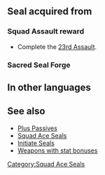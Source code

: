 {{Passive
|type=S
|exclusive=0
|1name=Squad Ace W 1
|1tagid=SID_第23迷宮の覇者1
|alt1name=Squad Ace C 1
|1effect=Grants Res+1.
|1cost=30
|1next=-
|2name=Squad Ace W 2
|2tagid=SID_第23迷宮の覇者2
|alt2name=Squad Ace C 2
|2effect=Grants Res+2.
|2cost=60
|2next=-
|3name=Squad Ace W 3
|3tagid=SID_第23迷宮の覇者3
|alt3name=Squad Ace C 3
|3effect=Grants Res+3.
|3cost=120
|statModifiers1=0,0,0,0,1
|statModifiers2=0,0,0,0,2
|statModifiers3=0,0,0,0,3
|canUseMove={{MoveList|all}}
|canUseWeapon={{WeaponList|all}}
|properties=
}}
==Seal acquired from==
===Squad Assault reward===
* Complete the [[23rd Assault]].
===Sacred Seal Forge===
{{SealCosts
|seals=Squad Ace W 1;Squad Ace W 2;Squad Ace W 3
|badgeColor=Transparent
|costs1=-
|costs2=60;200;50
|costs3=400;1000;100
}}
==In other languages==
{{OtherLanguages
|japanese=第２３迷宮の覇者
|german=Überfall-Ass W
|spanishEU=As del asalto W
|spanishLA=As del asalto W
|french=Assaut réussi W
|italian=Asso squadra W
|chineseTW=第２３迷宮的霸王
|portuguese=Esquadrão ás W
}}
==See also==
* [[Plus Passives]]
* [[Squad Ace Seals]]
* [[Initiate Seals]]
* [[:Category:Weapons with stat bonuses|Weapons with stat bonuses]]
{{Seals Navbox}}
[[Category:Squad Ace Seals]]
